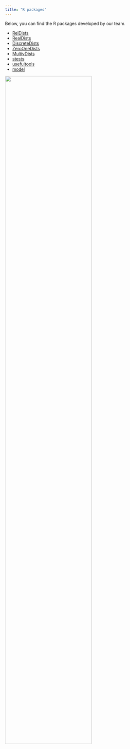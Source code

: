 ---
title: "R packages"
---
Below, you can find the R packages developed by our team.

- [RelDists](https://fhernanb.github.io/RelDists/)
- [RealDists](https://fhernanb.github.io/RealDists/)
- [DiscreteDists](https://fhernanb.github.io/DiscreteDists/)
- [ZeroOneDists](https://fhernanb.github.io/ZeroOneDists/)
- [MultivDists](https://fhernanb.github.io/MultivDists/)
- [stests](https://fhernanb.github.io/stests)
- [usefultools](https://fhernanb.github.io/usefultools/)
- [model](https://fhernanb.github.io/model/)

![](imagenes/panal.png){width=75%}

